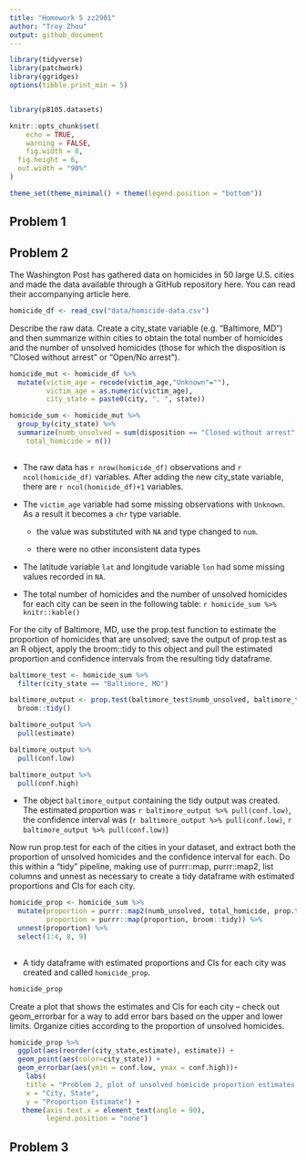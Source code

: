 ```yaml
---
title: "Homework 5 zz2901"
author: "Troy Zhou"
output: github_document
---
```


```r
library(tidyverse)
library(patchwork)
library(ggridges)
options(tibble.print_min = 5)


library(p8105.datasets)

knitr::opts_chunk$set(
	echo = TRUE,
	warning = FALSE,
	fig.width = 8, 
  fig.height = 6,
  out.width = "90%"
)

theme_set(theme_minimal() + theme(legend.position = "bottom"))

```

## Problem 1

## Problem 2

The Washington Post has gathered data on homicides in 50 large U.S. cities and made the data available through a GitHub repository here. You can read their accompanying article here.

```r

homicide_df <- read_csv("data/homicide-data.csv")

```


Describe the raw data. Create a city_state variable (e.g. “Baltimore, MD”) and then summarize within cities to obtain the total number of homicides and the number of unsolved homicides (those for which the disposition is “Closed without arrest” or “Open/No arrest”).

```r

homicide_mut <- homicide_df %>% 
  mutate(victim_age = recode(victim_age,"Unknown"=""),
         victim_age = as.numeric(victim_age),
         city_state = paste0(city, ", ", state))

homicide_sum <- homicide_mut %>% 
  group_by(city_state) %>% 
  summarize(numb_unsolved = sum(disposition == "Closed without arrest" | disposition == "Open/No arrest"),
    total_homicide = n())
  


```

* The raw data has ``r nrow(homicide_df)`` observations and ``r ncol(homicide_df)`` variables. After adding the new city_state variable, there are ``r ncol(homicide_df)+1`` variables.

* The `victim_age` variable had some missing observations with `Unknown`. As a result it becomes a `chr` type variable. 

  * the value was substituted with `NA` and type changed to `num`.
  
  * there were no other inconsistent data types

* The latitude variable `lat` and longitude variable `lon` had some missing values recorded in `NA`.

* The total number of homicides and the number of unsolved homicides for each city can be seen in the following table: `r homicide_sum %>% knitr::kable()`

For the city of Baltimore, MD, use the prop.test function to estimate the proportion of homicides that are unsolved; save the output of prop.test as an R object, apply the broom::tidy to this object and pull the estimated proportion and confidence intervals from the resulting tidy dataframe.

```r
baltimore_test <- homicide_sum %>%
  filter(city_state == "Baltimore, MD") 

baltimore_output <- prop.test(baltimore_test$numb_unsolved, baltimore_test$total_homicide) %>% 
  broom::tidy()

baltimore_output %>% 
  pull(estimate)

baltimore_output %>% 
  pull(conf.low)

baltimore_output %>% 
  pull(conf.high)

```

* The object `baltimore_output` containing the tidy output was created. The estimated proportion was ``r baltimore_output %>% pull(conf.low)``, the confidence interval was (``r baltimore_output %>% pull(conf.low)``, ``r baltimore_output %>% pull(conf.low)``)

Now run prop.test for each of the cities in your dataset, and extract both the proportion of unsolved homicides and the confidence interval for each. Do this within a “tidy” pipeline, making use of purrr::map, purrr::map2, list columns and unnest as necessary to create a tidy dataframe with estimated proportions and CIs for each city.

```r
homicide_prop <- homicide_sum %>% 
  mutate(proportion = purrr::map2(numb_unsolved, total_homicide, prop.test),
         proportion = purrr::map(proportion, broom::tidy)) %>% 
  unnest(proportion) %>% 
  select(1:4, 8, 9)
  
```

* A tidy dataframe with estimated proportions and CIs for each city was created and called `homicide_prop`.

```r
homicide_prop
```


Create a plot that shows the estimates and CIs for each city – check out geom_errorbar for a way to add error bars based on the upper and lower limits. Organize cities according to the proportion of unsolved homicides.

```r
homicide_prop %>% 
  ggplot(aes(reorder(city_state,estimate), estimate)) +       
  geom_point(aes(color=city_state)) +
  geom_errorbar(aes(ymin = conf.low, ymax = conf.high))+
    labs(
    title = "Problem 2, plot of unsolved homicide proportion estimates and CIs for each city ",
    x = "City, State",
    y = "Proportion Estimate") +
   theme(axis.text.x = element_text(angle = 90),
         legend.position = "none")
```


## Problem 3

 

